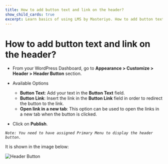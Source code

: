 ---
title: How to add button text and link on the header?
show_child_cards: true
excerpt: Learn basics of using LMS by Masteriyo. How to add button text and link on the header.
---

# How to add button text and link on the header?

- From your WordPress Dashboard, go to **Appearance > Customize > Header > Header Button** section.
- Available Options
   - **Button Text**: Add your text in the **Button Text** field.
   - **Button Link**: Insert the link in the **Button Link** field in order to redirect the button to the link.
   - **Open link in a new tab**: This option can be used to open the links in a new tab when the button is clicked.

- Click on **Publish**.

*```Note: You need to have assigned Primary Menu to display the header button.```*

It is shown in the image below:

![Header Button](https://user-images.githubusercontent.com/109593521/183477225-9e78b552-5f25-438e-a683-9fee218e190d.png)
